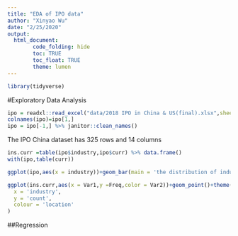 ```yaml
---
title: "EDA of IPO data"
author: "Xinyao Wu"
date: "2/25/2020"
output: 
  html_document:
        code_folding: hide
        toc: TRUE
        toc_float: TRUE
        theme: lumen
---
```


```r
library(tidyverse)
```

#Exploratory Data Analysis

```r
ipo = readxl::read_excel("data/2018 IPO in China & US(final).xlsx",sheet = 1,col_names = T)
colnames(ipo)=ipo[1,]
ipo = ipo[-1,] %>% janitor::clean_names()
```

 The IPO China dataset has 325 rows and 14 columns


```r
ins.curr =table(ipo$industry,ipo$curr) %>% data.frame()
with(ipo,table(curr))

ggplot(ipo,aes(x = industry))+geom_bar(main = 'the distribution of industry')+theme(axis.text.x = element_text(angle = 90,hjust = 1))

ggplot(ins.curr,aes(x = Var1,y =Freq,color = Var2))+geom_point()+theme(axis.text.x = element_text(angle = 90,hjust = 1))+labs(
  x = 'industry',
  y = 'count',
  colour = 'location'
)
```


##Regression

```r

```




